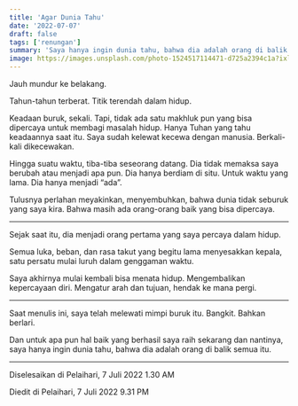 ```yaml
---
title: 'Agar Dunia Tahu'
date: '2022-07-07'
draft: false
tags: ['renungan']
summary: 'Saya hanya ingin dunia tahu, bahwa dia adalah orang di balik semua itu.'
image: https://images.unsplash.com/photo-1524517114471-d725a2394c1a?ixlib=rb-1.2.1&ixid=MnwxMjA3fDB8MHxwaG90by1wYWdlfHx8fGVufDB8fHx8&fit=crop&auto=format
---
```


Jauh mundur ke belakang.

Tahun-tahun terberat. Titik terendah dalam hidup.

Keadaan buruk, sekali. Tapi, tidak ada satu makhluk pun yang bisa dipercaya untuk membagi masalah
hidup. Hanya Tuhan yang tahu keadaannya saat itu. Saya sudah kelewat kecewa dengan manusia.
Berkali-kali dikecewakan.

Hingga suatu waktu, tiba-tiba seseorang datang. Dia tidak memaksa saya berubah atau menjadi apa pun.
Dia hanya berdiam di situ. Untuk waktu yang lama. Dia hanya menjadi “ada”.

Tulusnya perlahan meyakinkan, menyembuhkan, bahwa dunia tidak seburuk yang saya kira. Bahwa masih
ada orang-orang baik yang bisa dipercaya.

---

Sejak saat itu, dia menjadi orang pertama yang saya percaya dalam hidup.

Semua luka, beban, dan rasa takut yang begitu lama menyesakkan kepala, satu persatu mulai luruh
dalam genggaman waktu.

Saya akhirnya mulai kembali bisa menata hidup. Mengembalikan kepercayaan diri. Mengatur arah dan
tujuan, hendak ke mana pergi.

---

Saat menulis ini, saya telah melewati mimpi buruk itu. Bangkit. Bahkan berlari.

Dan untuk apa pun hal baik yang berhasil saya raih sekarang dan nantinya, saya hanya ingin dunia
tahu, bahwa dia adalah orang di balik semua itu.

---

Diselesaikan di Pelaihari, 7 Juli 2022 1.30 AM

Diedit di Pelaihari, 7 Juli 2022 9.31 PM
